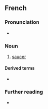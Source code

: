 ==French==

===Pronunciation===
* {{audio|Fr-soucoupe.ogg|Audio|lang=fr}}

===Noun===
{{fr-noun|f}}

# [[saucer]]

====Derived terms====
* {{l|fr|soucoupe volante}}

===Further reading===
* {{R:TLFi}}